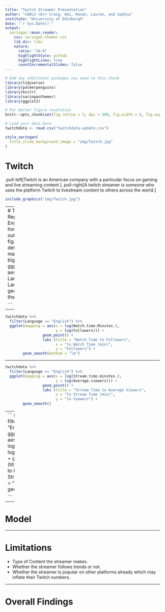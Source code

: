 ```yaml
---
title: "Twitch Streamer Presentation"
author: "CARLS <br> Craig, Adi, Ronan, Lauren, and Sophia"
institute: "University of Edinburgh"
date: "`r Sys.Date()`"
output:
  xaringan::moon_reader:
    css: xaringan-themer.css
    lib_dir: libs
    nature:
      ratio: "16:9"
      highlightStyle: github
      highlightLines: true
      countIncrementalSlides: false
---
```

```r
# Add any additional packages you need to this chunk
library(tidyverse)
library(palmerpenguins)
library(knitr)
library(xaringanthemer)
library(ggplot2)
```

```r
# For better figure resolution
knitr::opts_chunk$set(fig.retina = 3, dpi = 300, fig.width = 6, fig.asp = 0.618, out.width = "80%")
```

```r
# Load your data here
twitchdata <- read.csv("twitchdata-update.csv")
```

```r
style_xaringan(
  title_slide_background_image = "img/Twitch.jpg"
)
```

# Twitch

.pull-left[Twitch is an American company with a particular focus on gaming and live streaming content.]
.pull-right[A twitch streamer is someone who uses the platform Twitch to livestream content to others across the world.
]
```r
include_graphics("img/Twitch.jpg")

```
---
# The Over Representation of English 
```r
# see how I changed out.width and fig.width from defaults
# to make the figure bigger
ggplot(twitchdata, 
       aes(y = Language,
           fill = Language)) +
  geom_bar() +
  theme_minimal()

```
---


```r
twitchdata %>%
  filter(Language == "English") %>%
  ggplot(mapping = aes(x = log(Watch.time.Minutes.), 
                       y = log(Followers))) +
                 geom_point() + 
                 labs (title = "Watch Time to Followers",
                       x = "ln Watch Time (min)",
                       y = "Followers") +
        geom_smooth(method = "lm")
```
---

``` r
twitchdata %>%
  filter(Language == "English") %>%
  ggplot(mapping = aes(x = log(Stream.time.minutes.), 
                       y = log(Average.viewers))) +
                 geom_point() + 
                 labs (title = "Stream Time to Average Viewers",
                       x = "ln Stream Time (min)",
                       y = "ln Viewers") +
        geom_smooth()
```

---
``` r
twitchdata %>%
  filter(Language == "English") %>%
  ggplot(mapping = aes(x = log(Peak.viewers), 
                       y = log(Average.viewers))) +
                 geom_point() + 
                 labs (title = "Stream Time to Followers",
                       x = "ln Stream Time (min)",
                       y = "ln Followers") +
        geom_smooth()

```

---

# Model 

---

# Limitations
- Type of Content the streamer makes.
- Whether the streamer follows trends or not.
- Whether the streamer is popular on other platforms already which may inflate their Twitch numbers.

---
# Overall Findings 





